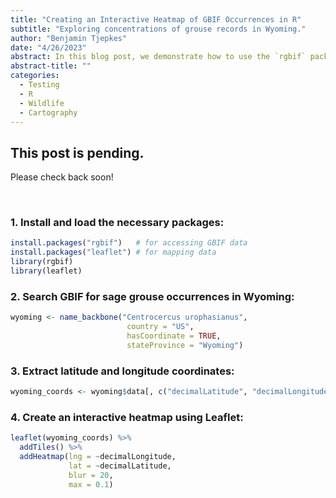 ```yaml
---
title: "Creating an Interactive Heatmap of GBIF Occurrences in R"
subtitle: "Exploring concentrations of grouse records in Wyoming."
author: "Benjamin Tjepkes"
date: "4/26/2023"
abstract: In this blog post, we demonstrate how to use the `rgbif` package in R to access sage grouse occurrence data from the Global Biodiversity Information Facility (GBIF) and create an interactive heatmap of the species' distribution in Wyoming using Leaflet.
abstract-title: ""
categories:
  - Testing
  - R
  - Wildlife
  - Cartography
---
```


## This post is pending.

Please check back soon!

<br>

### 1. Install and load the necessary packages:

``` r
install.packages("rgbif")   # for accessing GBIF data
install.packages("leaflet") # for mapping data
library(rgbif)
library(leaflet)
```
### 2. Search GBIF for sage grouse occurrences in Wyoming:

``` r
wyoming <- name_backbone("Centrocercus urophasianus",
                          country = "US",
                          hasCoordinate = TRUE,
                          stateProvince = "Wyoming")
```

### 3. Extract latitude and longitude coordinates:

``` r
wyoming_coords <- wyoming$data[, c("decimalLatitude", "decimalLongitude")]
```

### 4. Create an interactive heatmap using Leaflet:

``` r
leaflet(wyoming_coords) %>% 
  addTiles() %>%
  addHeatmap(lng = ~decimalLongitude,
             lat = ~decimalLatitude,
             blur = 20,
             max = 0.1)
```

